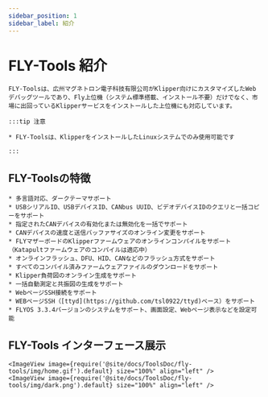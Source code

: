 ```yaml
---
sidebar_position: 1
sidebar_label: 紹介
---
```




# FLY-Tools 紹介

    FLY-Toolsは、広州マグネトロン電子科技有限公司がKlipper向けにカスタマイズしたWebデバッグツールであり、Fly上位機（システム標準搭載、インストール不要）だけでなく、市場に出回っているKlipperサービスをインストールした上位機にも対応しています。

    :::tip 注意

    * FLY-Toolsは、KlipperをインストールしたLinuxシステムでのみ使用可能です

    :::
        

## FLY-Toolsの特徴

    * 多言語対応、ダークテーマサポート
    * USBシリアルID、USBデバイスID、CANbus UUID、ビデオデバイスIDのクエリと一括コピーをサポート
    * 指定されたCANデバイスの有効化または無効化を一括でサポート
    * CANデバイスの速度と送信バッファサイズのオンライン変更をサポート
    * FLYマザーボードのKlipperファームウェアのオンラインコンパイルをサポート（Katapultファームウェアのコンパイルは適応中）
    * オンラインフラッシュ、DFU、HID、CANなどのフラッシュ方式をサポート
    * すべてのコンパイル済みファームウェアファイルのダウンロードをサポート
    * Klipper負荷図のオンライン生成をサポート
    * 一括自動測定と共振図の生成をサポート
    * WebページSSH接続をサポート
    * WEBページSSH（[ttyd](https://github.com/tsl0922/ttyd)ベース）をサポート
    * FLYOS 3.3.4バージョンのシステムをサポート、画面設定、Webページ表示などを設定可能

## FLY-Tools インターフェース展示

    <ImageView image={require('@site/docs/ToolsDoc/fly-tools/img/home.gif').default} size="100%" align="left" />
    <ImageView image={require('@site/docs/ToolsDoc/fly-tools/img/dark.png').default} size="100%" align="left" />